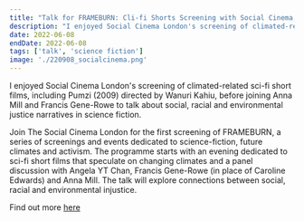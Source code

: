 ```yaml
---
title: "Talk for FRAMEBURN: Cli-fi Shorts Screening with Social Cinema, London"
description: "I enjoyed Social Cinema London's screening of climated-related sci-fi short films, including Pumzi (2009) directed by Wanuri Kahiu, before joining Anna Mill and Francis Gene-Rowe to talk about social, racial and environmental justice narratives in science fiction. "
date: 2022-06-08
endDate: 2022-06-08
tags: ['talk', 'science fiction']
image: './220908_socialcinema.png'
---
```


I enjoyed Social Cinema London's screening of climated-related sci-fi short films, including Pumzi (2009) directed by Wanuri Kahiu, before joining Anna Mill and Francis Gene-Rowe to talk about social, racial and environmental justice narratives in science fiction. 

Join The Social Cinema London for the first screening of FRAMEBURN, a series of screenings and events dedicated to science-fiction, future climates and activism. The programme starts with an evening dedicated to sci-fi short films that speculate on changing climates and a panel discussion with Angela YT Chan, Francis Gene-Rowe (in place of Caroline Edwards) and Anna Mill. The talk will explore connections between social, racial and environmental injustice.

Find out more [here](https://filmlondon.org.uk/events/cli-fi-shorts-talk)